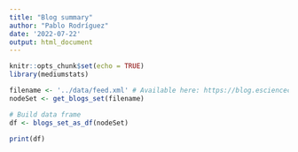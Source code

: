 ```yaml
---
title: "Blog summary"
author: "Pablo Rodríguez"
date: '2022-07-22'
output: html_document
---
```


```r
knitr::opts_chunk$set(echo = TRUE)
library(mediumstats)
```


```r
filename <- '../data/feed.xml' # Available here: https://blog.esciencecenter.nl/feed
nodeSet <- get_blogs_set(filename)

# Build data frame
df <- blogs_set_as_df(nodeSet)

print(df)

```
